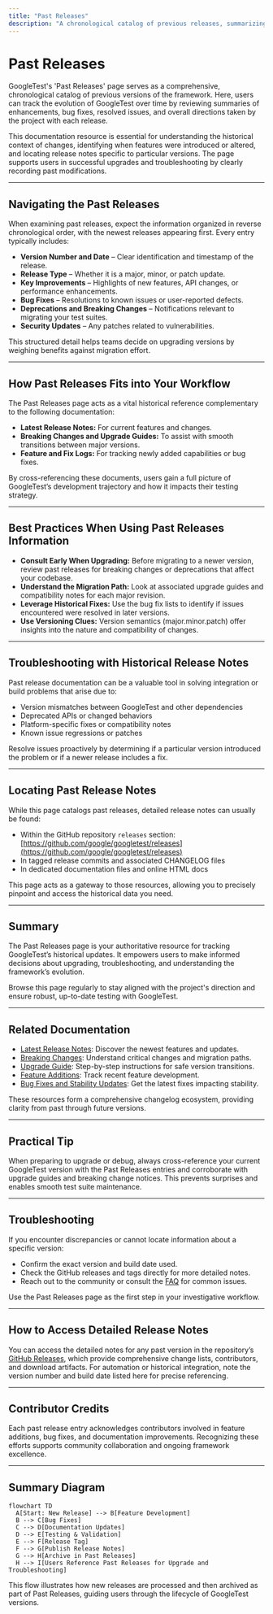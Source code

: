 ```yaml
---
title: "Past Releases"
description: "A chronological catalog of previous releases, summarizing enhancements, resolved issues, and overall project direction. This page helps users understand how the project has changed over time and locate notes for a specific version."
---
```


# Past Releases

GoogleTest's 'Past Releases' page serves as a comprehensive, chronological catalog of previous versions of the framework. Here, users can track the evolution of GoogleTest over time by reviewing summaries of enhancements, bug fixes, resolved issues, and overall directions taken by the project with each release.

This documentation resource is essential for understanding the historical context of changes, identifying when features were introduced or altered, and locating release notes specific to particular versions. The page supports users in successful upgrades and troubleshooting by clearly recording past modifications.

---

## Navigating the Past Releases

When examining past releases, expect the information organized in reverse chronological order, with the newest releases appearing first. Every entry typically includes:

- **Version Number and Date** – Clear identification and timestamp of the release.
- **Release Type** – Whether it is a major, minor, or patch update.
- **Key Improvements** – Highlights of new features, API changes, or performance enhancements.
- **Bug Fixes** – Resolutions to known issues or user-reported defects.
- **Deprecations and Breaking Changes** – Notifications relevant to migrating your test suites.
- **Security Updates** – Any patches related to vulnerabilities.

This structured detail helps teams decide on upgrading versions by weighing benefits against migration effort.

---

## How Past Releases Fits into Your Workflow

The Past Releases page acts as a vital historical reference complementary to the following documentation:

- **Latest Release Notes:** For current features and changes.
- **Breaking Changes and Upgrade Guides:** To assist with smooth transitions between major versions.
- **Feature and Fix Logs:** For tracking newly added capabilities or bug fixes.

By cross-referencing these documents, users gain a full picture of GoogleTest’s development trajectory and how it impacts their testing strategy.

---

## Best Practices When Using Past Releases Information

- **Consult Early When Upgrading:** Before migrating to a newer version, review past releases for breaking changes or deprecations that affect your codebase.
- **Understand the Migration Path:** Look at associated upgrade guides and compatibility notes for each major revision.
- **Leverage Historical Fixes:** Use the bug fix lists to identify if issues encountered were resolved in later versions.
- **Use Versioning Clues:** Version semantics (major.minor.patch) offer insights into the nature and compatibility of changes.

---

## Troubleshooting with Historical Release Notes

Past release documentation can be a valuable tool in solving integration or build problems that arise due to:

- Version mismatches between GoogleTest and other dependencies
- Deprecated APIs or changed behaviors
- Platform-specific fixes or compatibility notes
- Known issue regressions or patches

Resolve issues proactively by determining if a particular version introduced the problem or if a newer release includes a fix.

---

## Locating Past Release Notes

While this page catalogs past releases, detailed release notes can usually be found:

- Within the GitHub repository `releases` section: [https://github.com/google/googletest/releases](https://github.com/google/googletest/releases)
- In tagged release commits and associated CHANGELOG files
- In dedicated documentation files and online HTML docs

This page acts as a gateway to those resources, allowing you to precisely pinpoint and access the historical data you need.

---

## Summary

The Past Releases page is your authoritative resource for tracking GoogleTest’s historical updates. It empowers users to make informed decisions about upgrading, troubleshooting, and understanding the framework’s evolution.

Browse this page regularly to stay aligned with the project's direction and ensure robust, up-to-date testing with GoogleTest.

---

## Related Documentation

- [Latest Release Notes](./latest-release.md): Discover the newest features and updates.
- [Breaking Changes](./breaking-changes.md): Understand critical changes and migration paths.
- [Upgrade Guide](./upgrade-guide.md): Step-by-step instructions for safe version transitions.
- [Feature Additions](./feature-additions.md): Track recent feature development.
- [Bug Fixes and Stability Updates](./bug-fixes.md): Get the latest fixes impacting stability.

These resources form a comprehensive changelog ecosystem, providing clarity from past through future versions.

---

## Practical Tip

When preparing to upgrade or debug, always cross-reference your current GoogleTest version with the Past Releases entries and corroborate with upgrade guides and breaking change notices. This prevents surprises and enables smooth test suite maintenance.

---

## Troubleshooting

If you encounter discrepancies or cannot locate information about a specific version:

- Confirm the exact version and build date used.
- Check the GitHub releases and tags directly for more detailed notes.
- Reach out to the community or consult the [FAQ](../faq.md) for common issues.

Use the Past Releases page as the first step in your investigative workflow.

---

## How to Access Detailed Release Notes

You can access the detailed notes for any past version in the repository’s [GitHub Releases](https://github.com/google/googletest/releases), which provide comprehensive change lists, contributors, and download artifacts. For automation or historical integration, note the version number and build date listed here for precise referencing.

---

## Contributor Credits

Each past release entry acknowledges contributors involved in feature additions, bug fixes, and documentation improvements. Recognizing these efforts supports community collaboration and ongoing framework excellence.

---

## Summary Diagram

```mermaid
flowchart TD
  A[Start: New Release] --> B[Feature Development]
  B --> C[Bug Fixes]
  C --> D[Documentation Updates]
  D --> E[Testing & Validation]
  E --> F[Release Tag]
  F --> G[Publish Release Notes]
  G --> H[Archive in Past Releases]
  H --> I[Users Reference Past Releases for Upgrade and Troubleshooting]
```

This flow illustrates how new releases are processed and then archived as part of Past Releases, guiding users through the lifecycle of GoogleTest versions.
